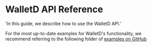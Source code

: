 # WalletD API Reference

  'In this guide, we describe how to use the WalletD API.'

For the most up-to-date examples for WalletD's functionality, we recommend referring to the following folder of [examples on GitHub](non)
